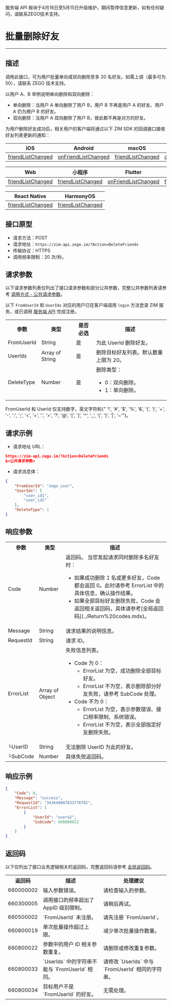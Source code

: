 <Warning title="警告">服务端 API 板块于4月16日至5月15日升级维护，期间暂停信息更新，如有任何疑问，请联系ZEGO技术支持。</Warning>
# 批量删除好友

- - -

## 描述

调用此接口，可为用户批量单向或双向删除至多 20 名好友。如需上调（最多可为 50），请联系 ZEGO 技术支持。

以用户 A、B 举例说明单向删除和双向删除：
- 单向删除：当用户 A 单向删除了用户 B，用户 B 不再是用户 A 的好友、用户 A 仍为用户 B 的好友。
- 双向删除：当用户 A 双向删除了用户 B，彼此都不再是对方的好友。


为用户删除好友成功后，相关用户的客户端将通过以下 ZIM SDK 的回调接口接收好友列表更新的通知：

| iOS | Android | macOS | Windows |
|-----|---------|--------|---------|
| [friendListChanged](https://doc-zh.zego.im/article/api?doc=zim_API~objective-c_ios~protocol~ZIMEventHandler#zim-friend-list-changed-friend-info-list) | [onFriendListChanged](https://doc-zh.zego.im/article/api?doc=zim_API~java_android~class~ZIMEventHandler#on-friend-list-changed) | [friendListChanged](https://doc-zh.zego.im/article/api?doc=zim_API~objective-c_macos~protocol~ZIMEventHandler#zim-friend-list-changed-friend-info-list) | [onFriendListChanged](https://doc-zh.zego.im/article/api?doc=zim_API~cpp_windows~class~ZIMEventHandler#on-friend-list-changed) |

| Web | 小程序 | Flutter | uni-app |
|-----|---------|---------|---------|
| [friendListChanged](https://doc-zh.zego.im/article/api?doc=zim_API~javascript_web~interface~ZIMEventHandler#friend-list-changed) | [friendListChanged](https://doc-zh.zego.im/article/api?doc=zim_API~javascript_wxxcx~interface~ZIMEventHandler#friend-list-changed) | [onFriendListChanged](https://pub.dev/documentation/zego_zim/latest/zego_zim/ZIMEventHandler/onFriendListChanged.html) | [friendListChanged](https://doc-zh.zego.im/article/api?doc=zim_API~javascript_uni-app~interface~ZIMEventHandler#friend-list-changed) |

| React Native | HarmonyOS |
|--------------|-----------|
| [friendListChanged](https://doc-zh.zego.im/article/api?doc=zim_API~javascript_react-native~interface~ZIMEventHandler#friend-list-changed) | [friendListChanged](https://doc-zh.zego.im/article/api?doc=zim_API~javascript_harmony~interface~ZIMEventHandler#friend-list-changed) |



## 接口原型

- 请求方法：POST
- 请求地址：`https://zim-api.zego.im/?Action=DeleteFriends`
- 传输协议：HTTPS
- 调用频率限制：20 次/秒。


## 请求参数

以下请求参数列表仅列出了接口请求参数和部分公共参数，完整公共参数列表请参考 [调用方式 - 公共请求参数](../Accessing%20Server%20APIs.mdx#2-公共参数)。

<Note title="说明">

以下 `FromUserId` 和 `UserIds` 对应的用户已在客户端调用 `login` 方法登录 ZIM 服务，或已调用 [服务端 API](./Batch%20register%20users.mdx) 完成注册。
</Note>

<table>
<tbody><tr data-row-level="1">
<th>参数</th>
<th>类型</th>
<th>是否必选</th>
<th>描述</th>
</tr>
<tr data-row-level="3">
<td>FromUserId</td>
<td>String</td>
<td>是</td>
<td>为此 UserId 删除好友。</td>
</tr>
<tr data-row-level="4">
<td>UserIds</td>
<td>Array of String</td>
<td>是</td>
<td>删除目标好友列表。默认数量上限为 20。</td>
</tr>
<tr data-row-level="5">
<td>DeleteType</td>
<td>Number</td>
<td>是</td>
<td>删除类型：
<ul><li>0：双向删除。</li><li>1：单向删除。</li></ul></td>
</tr>
</tbody></table>

<Note title="说明">

FromUserId 和 UserId 仅支持数字，英文字符和{" '!', '#', '$', '%', '&', '(', ')', '+', '-', ':', ';', '<', '=', '.', '>', '?', '@', '[', ']', '^', '_', '{', '}', '|', '~'"}。
</Note>

## 请求示例

- 请求地址 URL：

```json
https://zim-api.zego.im/?Action=DeleteFriends
&<公共请求参数>
```

- 请求消息体：

```json
{
    "FromUserId": "zego_user",
    "UserIds": [
        "user_id1",
        "user_id2"
    ],
    "DeleteType": 1
}
```

## 响应参数

<table class="collapsible-table" >
<tbody><tr data-row-level="1">
<th>参数</th>
<th>类型</th>
<th>描述</th>
</tr>
<tr data-row-level="2">
<td>Code</td>
<td>Number</td>
<td>返回码。
<Note title="说明">当您发起请求同时删除多名好友时：<ul><li>如果成功删除 1 名或更多好友，Code 都会返回 0。此时请参考 ErrorList 中的具体信息，确认操作结果。</li><li>如果全部目标好友删除失败，Code 会返回相关返回码，具体请参考[全局返回码](../Return%20codes.mdx)。</li></ul></Note></td>
</tr>
<tr data-row-level="3">
<td>Message</td>
<td>String</td>
<td>请求结果的说明信息。</td>
</tr>
<tr data-row-level="4">
<td>RequestId</td>
<td>String</td>
<td>请求 ID。</td>
</tr>
<tr data-row-level="5" data-row-child="true">
<td>ErrorList</td>
<td>Array of Object</td>
<td>
失败信息列表。
<ul>
<li>
Code 为 0：
<ul><li>ErrorList 为空，成功删除全部目标好友。</li><li>ErrorList 不为空，表示删除部分好友失败，请参考 SubCode 处理。</li></ul>
</li>
<li>
Code 不为 0：
<ul><li>ErrorList 为空，表示参数错误、接口频率限制、系统错误。</li><li>ErrorList 不为空，表示全部指定好友删除失败。</li></ul>
</li>
</ul></td>
</tr>
<tr data-row-level="5-3">
<td>└UserID</td>
<td>String</td>
<td>无法删除 UserID 为此的好友。</td>
</tr>
<tr data-row-level="5-5">
<td>└SubCode</td>
<td>Number</td>
<td>具体失败返回码。</td>
</tr>
</tbody></table>


## 响应示例

```json
{
    "Code": 0,
    "Message": "success",
    "RequestId": "343649807833778782",
    "ErrorList": [
        {
            "UserId": "usera2",
            "SubCode": 660800022
        }
    ]
}
```


## 返回码

以下仅列出了接口业务逻辑相关的返回码，完整返回码请参考 [全局返回码](../Return%20codes.mdx)。

<table>
<tbody><tr>
<th>返回码</th>
<th>描述</th>
<th>处理建议</th>
</tr>
<tr>
<td>660000002</td>
<td>输入参数错误。</td>
<td>请检查输入的参数。</td>
</tr>
<tr>
<td>660300005</td>
<td>调用接口的频率超出了 AppID 级别限制。</td>
<td>请稍后再试。</td>
</tr>
<tr>
<td>660500002</td>
<td>`FromUserId` 未注册。</td>
<td>请先注册 `FromUserId`。</td>
</tr>
<tr>
<td>660800019</td>
<td>单次批量操作超过上限。</td>
<td>减少单次批量操作数量。</td>
</tr>
<tr>
<td>660800022</td>
<td>参数中的用户 ID 相关参数重复。</td>
<td>请删除或修改重复参数。</td>
</tr>
<tr>
<td>660800033</td>
<td>`UserIds` 中的字符串不能与 `FromUserId` 相同。</td>
<td>请修改 `UserIds` 中与 `FromUserId` 相同的字符串。</td>
</tr>
<tr>
<td>660800034</td>
<td>目标用户不是 `FromUserId` 的好友。</td>
<td>无需处理。</td>
</tr>
</tbody></table>
